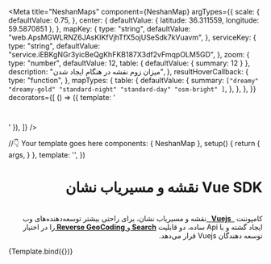 
<Meta
  title="NeshanMaps"
  component={NeshanMap}
  argTypes={{
    scale: {
      defaultValue: 0.75,
    },
    center: {
      defaultValue: { latitude: 36.311559, longitude: 59.5870851 },
    },
    mapKey: {
      type: "string",
      defaultValue: "web.ApsMGWLRNZ6JAsKIKfVjhTfX5ojUSeSdk7kVuavm",
    },
    serviceKey: {
      type: "string",
      defaultValue: "service.iEBKgNGr3yicBeQgKhFKB187X3df2vFmqpOLM5GD",
    },
    zoom: {
      type: "number",
      defaultValue: 12,
      table: { defaultValue: { summary: 12 } },
      description: "میزان زوم نقشه در هنگام ایجاد شدن",
    },
    resultHoverCallback: {
      type: "function",
    },
    mapTypes: {
      table: {
        defaultValue: {
          summary: `["dreamy"
        "dreamy-gold"
        "standard-night"
        "standard-day"
        "osm-bright" ]`,
        },
      },
    },
  }}
  decorators={[
    () => ({ template: '<div style="margin: 3em;"><story/></div>' }),
  ]}
/>

  //👇 Your template goes here
  components: { NeshanMap },
  setup() {
    return {
      args,
    }
  },
  template: '<neshan-map v-bind="args" />',
})

<style>{`
  tr td:nth-of-type(2) {
    direction: rtl;
    text-align: right;
  }
  tr td:nth-of-type(2) div:last-of-type {
    direction: ltr;
  }
  `}</style>

<div dir="rtl">
  <h1>Vue SDK نقشه و مسیریاب نشان</h1>
  <br />
  کامپوننت
  <strong>
    <a href="https://Vuejs.org" target="blank">
      &nbsp; Vuejs &nbsp;
    </a>
  </strong>
  نقشه و مسیریاب نشان، برای راحتی بیشتر توسعه‌دهنده‌های وب ایجاد گشته و با Api
  ساده، دو قابلیت
  <a href="https://platform.neshan.org/api/search" target="blank">
    <b> Search </b>
  </a>و<a
    href="https://platform.neshan.org/api/reverse-geocoding"
    target="blank"
  >
    <b> Reverse GeoCoding </b>
  </a>
  را در اختیار توسعه دهندگان Vuejs قرار می‌دهد.
  <br />
</div>

<Story name="Vue3 OpenLayers">{Template.bind({})}</Story>

<ArgsTable story="Vue3 OpenLayers" />
